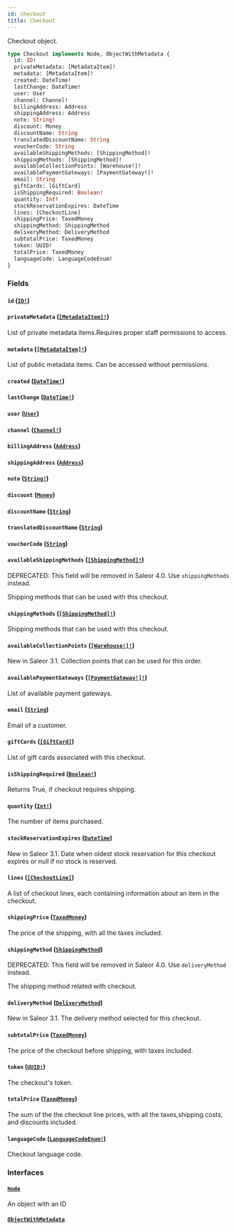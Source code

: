 ```yaml
---
id: checkout
title: Checkout
---
```


Checkout object.

```graphql
type Checkout implements Node, ObjectWithMetadata {
  id: ID!
  privateMetadata: [MetadataItem]!
  metadata: [MetadataItem]!
  created: DateTime!
  lastChange: DateTime!
  user: User
  channel: Channel!
  billingAddress: Address
  shippingAddress: Address
  note: String!
  discount: Money
  discountName: String
  translatedDiscountName: String
  voucherCode: String
  availableShippingMethods: [ShippingMethod]!
  shippingMethods: [ShippingMethod]!
  availableCollectionPoints: [Warehouse!]!
  availablePaymentGateways: [PaymentGateway!]!
  email: String
  giftCards: [GiftCard]
  isShippingRequired: Boolean!
  quantity: Int!
  stockReservationExpires: DateTime
  lines: [CheckoutLine]
  shippingPrice: TaxedMoney
  shippingMethod: ShippingMethod
  deliveryMethod: DeliveryMethod
  subtotalPrice: TaxedMoney
  token: UUID!
  totalPrice: TaxedMoney
  languageCode: LanguageCodeEnum!
}
```

### Fields

#### `id` ([`ID!`](../../../developer/api-reference/scalars/id))

#### `privateMetadata` ([`[MetadataItem]!`](../../../developer/api-reference/objects/metadata-item))

List of private metadata items.Requires proper staff permissions to access.

#### `metadata` ([`[MetadataItem]!`](../../../developer/api-reference/objects/metadata-item))

List of public metadata items. Can be accessed without permissions.

#### `created` ([`DateTime!`](../../../developer/api-reference/scalars/date-time))

#### `lastChange` ([`DateTime!`](../../../developer/api-reference/scalars/date-time))

#### `user` ([`User`](../../../developer/api-reference/objects/user))

#### `channel` ([`Channel!`](../../../developer/api-reference/objects/channel))

#### `billingAddress` ([`Address`](../../../developer/api-reference/objects/address))

#### `shippingAddress` ([`Address`](../../../developer/api-reference/objects/address))

#### `note` ([`String!`](../../../developer/api-reference/scalars/string))

#### `discount` ([`Money`](../../../developer/api-reference/objects/money))

#### `discountName` ([`String`](../../../developer/api-reference/scalars/string))

#### `translatedDiscountName` ([`String`](../../../developer/api-reference/scalars/string))

#### `voucherCode` ([`String`](../../../developer/api-reference/scalars/string))

#### `availableShippingMethods` ([`[ShippingMethod]!`](../../../developer/api-reference/objects/shipping-method))

<span class="badge badge--warning">DEPRECATED: This field will be removed in Saleor 4.0. Use `shippingMethods` instead.</span>

Shipping methods that can be used with this checkout.

#### `shippingMethods` ([`[ShippingMethod]!`](../../../developer/api-reference/objects/shipping-method))

Shipping methods that can be used with this checkout.

#### `availableCollectionPoints` ([`[Warehouse!]!`](../../../developer/api-reference/objects/warehouse))

New in Saleor 3.1. Collection points that can be used for this order.

#### `availablePaymentGateways` ([`[PaymentGateway!]!`](../../../developer/api-reference/objects/payment-gateway))

List of available payment gateways.

#### `email` ([`String`](../../../developer/api-reference/scalars/string))

Email of a customer.

#### `giftCards` ([`[GiftCard]`](../../../developer/api-reference/objects/gift-card))

List of gift cards associated with this checkout.

#### `isShippingRequired` ([`Boolean!`](../../../developer/api-reference/scalars/boolean))

Returns True, if checkout requires shipping.

#### `quantity` ([`Int!`](../../../developer/api-reference/scalars/int))

The number of items purchased.

#### `stockReservationExpires` ([`DateTime`](../../../developer/api-reference/scalars/date-time))

New in Saleor 3.1. Date when oldest stock reservation for this checkout expires or null if no stock is reserved.

#### `lines` ([`[CheckoutLine]`](../../../developer/api-reference/objects/checkout-line))

A list of checkout lines, each containing information about an item in the checkout.

#### `shippingPrice` ([`TaxedMoney`](../../../developer/api-reference/objects/taxed-money))

The price of the shipping, with all the taxes included.

#### `shippingMethod` ([`ShippingMethod`](../../../developer/api-reference/objects/shipping-method))

<span class="badge badge--warning">DEPRECATED: This field will be removed in Saleor 4.0. Use `deliveryMethod` instead.</span>

The shipping method related with checkout.

#### `deliveryMethod` ([`DeliveryMethod`](../../../developer/api-reference/unions/delivery-method))

New in Saleor 3.1. The delivery method selected for this checkout.

#### `subtotalPrice` ([`TaxedMoney`](../../../developer/api-reference/objects/taxed-money))

The price of the checkout before shipping, with taxes included.

#### `token` ([`UUID!`](../../../developer/api-reference/scalars/uuid))

The checkout's token.

#### `totalPrice` ([`TaxedMoney`](../../../developer/api-reference/objects/taxed-money))

The sum of the the checkout line prices, with all the taxes,shipping costs, and discounts included.

#### `languageCode` ([`LanguageCodeEnum!`](../../../developer/api-reference/enums/language-code-enum))

Checkout language code.

### Interfaces

#### [`Node`](../../../developer/api-reference/interfaces/node)

An object with an ID

#### [`ObjectWithMetadata`](../../../developer/api-reference/interfaces/object-with-metadata)
